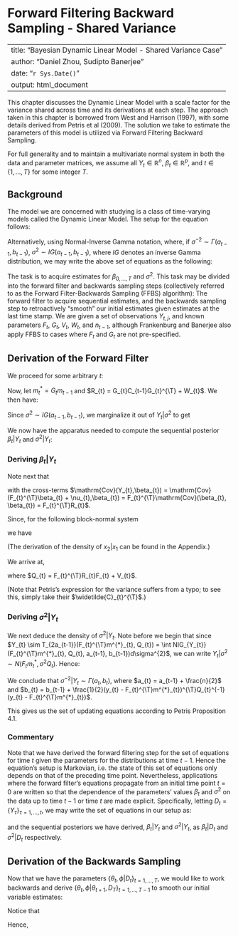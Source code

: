 # Forward Filtering Backward Sampling - Shared Variance

---
title: "Bayesian Dynamic Linear Model - Shared Variance Case"
author: "Daniel Zhou, Sudipto Banerjee"
date: "`r Sys.Date()`"
output: html_document
---

This chapter discusses the Dynamic Linear Model with a scale factor for the variance shared across time and its derivations at each step. The approach taken in this chapter is borrowed from West and Harrison (1997), with some details derived from Petris et al (2009). The solution we take to estimate the parameters of this model is utilized via Forward Filtering Backward Sampling.

For full generality and to maintain a multivariate normal system in both the data and parameter matrices, we assume all $Y_{t} \in \mathbb{R}^{n}$, $\beta_{t} \in \mathbb{R}^{p}$, and $t \in \{1,\ldots,T\}$ for some integer $T$.


## Background

The model we are concerned with studying is a class of time-varying models called the Dynamic Linear Model. The setup for the equation follows:

\begin{eqnarray*}
Y_{t}\vert\beta_{t}, \sigma^{2} &\sim& N(F_{t}^{\T}\beta_{t}, \sigma^{2}V_{t})\\
\beta_{t}\vert \beta_{t-1},\sigma^{2} &\sim& N(G_{t}\beta_{t-1}, \sigma^{2}W_{t})\\
\sigma^{-2} &\sim& \Gamma(a_{t-1},b_{t-1})\\
\beta_{t-1}\vert \sigma^{2} &\sim& N(m_{t-1}, \sigma^{2}C_{t-1})\\
\end{eqnarray*}

Alternatively, using Normal-Inverse Gamma notation, where, if $\sigma^{-2} \sim \Gamma(a_{t-1},b_{t-1})$, $\sigma^{2} \sim IG(a_{t-1},b_{t-1})$, where $IG$ denotes an inverse Gamma distribution, we may write the above set of equations as the following:
\begin{eqnarray*}
Y_{t},\sigma^{2}\vert \beta_{t} &\sim& NIG(F_{t}^{\T}\beta_{t}, V_{t}, a_{t-1}, b_{t-1})\\
\beta_{t},\sigma^{2}\vert \beta_{t-1} &\sim& NIG(G_{t}\beta_{t-1}, W_{t}, a_{t-1}, b_{t-1})\\
\beta_{t-1},\sigma^{2} &\sim& NIG(m_{t-1}, C_{t-1}, a_{t-1}, b_{t-1})
\end{eqnarray*}

The task is to acquire estimates for $\beta_{0,\ldots,T}$ and $\sigma^{2}$. This task may be divided into the forward filter and backwards sampling steps (collectively referred to as the Forward Filter-Backwards Sampling (FFBS) algorithm): The forward filter to acquire sequential estimates, and the backwards sampling step to retroactively "smooth" our initial estimates given estimates at the last time stamp. We are given a set of observations $Y_{t,j}$, and known parameters $F_{t}$, $G_{t}$, $V_{t}$, $W_{t}$, and $n_{t-1}$, although Frankenburg and Banerjee also apply FFBS to cases where $F_{t}$ and $G_{t}$ are not pre-specified.

## Derivation of the Forward Filter

We proceed for some arbitrary $t$:

\begin{eqnarray*}
\beta_{t} &=& G_{t}\beta_{t-1} + \omega_{t}, \omega_{t} \sim N(0, \sigma^{2}W_{t})\\
\beta_{t}\vert \sigma^{2} &\sim& N(G_{t}m_{t-1}, \sigma^{2}(G_{t}C_{t-1}G_{t}^{\T} + W_{t}))\\
\end{eqnarray*}

Now, let $m^{*}_{t} = G_{t}m_{t-1}$ and $R_{t} = G_{t}C_{t-1}G_{t}^{\T} + W_{t}$. We then have:

\begin{eqnarray*}
Y_{t} &=& F_{t}^{\T}\beta_{t} + \nu_{t}, \nu_{t}\sim N(0, \sigma^{2}V_{t})\\
Y_{t}\vert \sigma^{2} &\sim& N(F_{t}^{\T}m^{*}_{t}, \sigma^{2}(F_{t}^{\T}R_{t}F_{t} + V_{t}))
\end{eqnarray*}

Since $\sigma^{2} \sim IG(a_{t-1},b_{t-1})$, we marginalize it out of $Y_{t}\vert \sigma^{2}$ to get

\begin{eqnarray*}
Y_{t} &\sim& T_{2a_{t-1}}(F_{t}^{\T}m^{*}_{t}, \frac{b_{t-1}}{a_{t-1}}(F_{t}^{\T}R_{t}F_{t} + V_{t}))
\end{eqnarray*}

We now have the apparatus needed to compute the sequential posterior $\beta_{t}\vert Y_{t}$ and $\sigma^{2}\vert Y_{t}$:

### Deriving $\beta_{t}\vert Y_{t}$

\begin{eqnarray*}
p(\beta_{t} \vert Y_{t}, \sigma^{2}) &\propto& p(\beta_{t}, Y_{t}\vert \sigma^{2})\\
 &\propto& p(Y_{t}\vert \beta_{t},\sigma^{2})p(\beta_{t}\vert \sigma^{2})\\
 &\propto& \sigma^{-n}\exp(-\frac{1}{2\sigma^{2}}(y_{t} - F_{t}^{\T}\beta_{t})^{\T}V_{t}^{-1}(y_{t} - F_{t}^{\T}\beta_{t}))\sigma^{-p}\exp(-\frac{1}{2\sigma^{2}}(\beta_{t} - m^{*}_{t})^{\T}R_{t}^{-1}(\beta_{t} - m^{*}_{t}))\\
 &\propto& \sigma^{-(n+p)}\exp(-\frac{1}{2\sigma^{2}}[(y_{t} - F_{t}^{\T}\beta_{t})^{\T}V_{t}^{-1}(y_{t} - F_{t}^{\T}\beta_{t}) + (\beta_{t} - m^{*}_{t})^{\T}R_{t}^{-1}(\beta_{t} - m^{*}_{t})])\\
\end{eqnarray*}

Note next that
\begin{eqnarray*}
\begin{bmatrix}Y_{t}\\ \beta_{t}\end{bmatrix}\vert \sigma^{2} &\sim& N\left(\begin{bmatrix}F_{t}^{\T}m^{*}_{t}\\ m^{*}_{t}\end{bmatrix},\sigma^{2}\begin{bmatrix}F_{t}^{\T}R_{t}F_{t} + V_{t} & F_{t}^{\T}R_{t}\\
R_{t}F_{t} & R_{t}\end{bmatrix}\right)
\end{eqnarray*}

with the cross-terms $\mathrm{Cov}(Y_{t},\beta_{t}) = \mathrm{Cov}(F_{t}^{\T}\beta_{t} + \nu_{t},\beta_{t}) = F_{t}^{\T}\mathrm{Cov}(\beta_{t}, \beta_{t}) = F_{t}^{\T}R_{t}$.

Since, for the following block-normal system

\begin{eqnarray*}
\begin{bmatrix}x_{1}\\ x_{2}\end{bmatrix} &\sim& N\left(\begin{bmatrix}\mu_{1}\\ \mu_{2}\end{bmatrix}, \begin{bmatrix}\Sigma_{11} & \Sigma_{12}\\
\Sigma_{21} & \Sigma_{22}\end{bmatrix}\right)
\end{eqnarray*}

we have

\begin{eqnarray*}
x_{2}\vert x_{1} &\sim& N(\mu_{2} + \Sigma_{21}\Sigma_{11}^{-1}(x_{1} - \mu_{1}), \Sigma_{22} - \Sigma_{21}\Sigma_{11}^{-1}\Sigma_{12})
\end{eqnarray*}

(The derivation of the density of $x_{2}\vert x_{1}$ can be found in the Appendix.)

We arrive at,

\begin{eqnarray*}
\beta_{t}\vert \sigma^{2},Y_{t} &\sim& N(m_{t}^{*} + R_{t}F_{t}(F_{t}^{\T}R_{t}F_{t} + V_{t})^{-1}(Y_{t} - F_{t}^{\T}m_{t}^{*}), R_{t} - R_{t}F_{t}(F_{t}^{\T}R_{t}F_{t} + V_{t})^{-1}F_{t}^{\T}R_{t})\\
 &\sim& N(m_{t}^{*} + R_{t}F_{t}Q_{t}^{-1}(Y_{t} - F_{t}^{\T}m_{t}^{*}), R_{t} - R_{t}F_{t}Q_{t}^{-1}F_{t}^{\T}R_{t})
\end{eqnarray*}

where $Q_{t} = F_{t}^{\T}R_{t}F_{t} + V_{t}$.

(Note that Petris's expression for the variance suffers from a typo; to see this, simply take their $\widetilde{C}_{t}^{\T}$.)

### Deriving $\sigma^{2}\vert Y_{t}$

We next deduce the density of $\sigma^{2}\vert Y_{t}$. Note before we begin that since $Y_{t} \sim T_{2a_{t-1}}(F_{t}^{\T}m^{*}_{t}, Q_{t}) = \int NIG_{Y_{t}}(F_{t}^{\T}m^{*}_{t}, Q_{t}, a_{t-1}, b_{t-1})d\sigma^{2}$, we can write $Y_{t}\vert \sigma^{2} \sim N(F_{t}m^{*}_{t}, \sigma^{2}Q_{t})$. Hence:

\begin{eqnarray*}
p(\sigma^{2}\vert Y_{t}) &\propto& p(Y_{t}\vert \sigma^{2})p(\sigma^{2})\\
 &\propto& \sigma^{-n}\exp(-\frac{1}{2\sigma^{2}}(y_{t} - F_{t}^{\T}m^{*}_{t})^{\T}Q_{t}^{-1}(y_{t} - F_{t}^{\T}m^{*}_{t}))\sigma^{-2(a_{t-1} + 1)}\exp(-b_{t-1}\sigma^{-2})\\
 &\propto& \sigma^{-2(a_{t-1} + \frac{n}{2} + 1)}\exp(-\sigma^{-2}[\frac{1}{2}(y_{t} - F_{t}^{\T}m^{*}_{t})^{\T}Q_{t}^{-1}(y_{t} - F_{t}^{\T}m^{*}_{t}) + b_{t-1}])
\end{eqnarray*}

We conclude that $\sigma^{-2}\vert Y_{t} \sim \Gamma(a_{t},b_{t})$, where $a_{t} = a_{t-1} + \frac{n}{2}$ and $b_{t} = b_{t-1} + \frac{1}{2}(y_{t} - F_{t}^{\T}m^{*}_{t})^{\T}Q_{t}^{-1}(y_{t} - F_{t}^{\T}m^{*}_{t})$.

This gives us the set of updating equations according to Petris Proposition 4.1.

### Commentary

Note that we have derived the forward filtering step for the set of equations for time $t$ given the parameters for the distributions at time $t-1$. Hence the equation's setup is Markovian, i.e. the state of this set of equations only depends on that of the preceding time point. Nevertheless, applications where the forward filter's equations propagate from an initial time point $t=0$ are written so that the dependence of the parameters' values $\beta_{t}$ and $\sigma^{2}$ on the data up to time $t-1$ or time $t$ are made explicit. Specifically, letting $D_{t} = \{Y_{\tau}\}_{\tau=1,\ldots,t}$, we may write the set of equations in our setup as:

\begin{eqnarray*}
Y_{t},\sigma^{2}\vert \beta_{t},D_{t-1} &\sim& NIG(F_{t}^{\T}\beta_{t}, V_{t}, a_{t-1}, b_{t-1})\\
\beta_{t},\sigma^{2}\vert \beta_{t-1},D_{t-1} &\sim& NIG(G_{t}\beta_{t-1}, W_{t}, a_{t-1}, b_{t-1})\\
\beta_{t-1},\sigma^{2}\vert D_{t-1} &\sim& NIG(m_{t-1}, C_{t-1}, a_{t-1}, b_{t-1})
\end{eqnarray*}

and the sequential posteriors we have derived, $\beta_{t}\vert Y_{t}$ and $\sigma^{2}\vert Y_{t}$, as $\beta_{t}\vert D_{t}$ and $\sigma^{2} \vert D_{t}$ respectively.

## Derivation of the Backwards Sampling

Now that we have the parameters $\{\theta_{t},\phi\vert D_{t}\}_{t=1,\ldots,T}$, we would like to work backwards and derive $\{\theta_{t},\phi\vert \theta_{t+1}, D_{T}\}_{t=1,\ldots,T-1}$ to smooth our initial variable estimates:

<!-- TODO: Include pictoral graph here -->

\begin{eqnarray*}
p(\theta_{t}\vert \theta_{(t+1):T},\sigma^{2},D_{T}) &=& p(\theta_{t}\vert \theta_{t+1},\sigma^{2},D_{t})\\
&=& p(\theta_{t}\vert \theta_{t+1},\sigma^{2},D_{t})\\
 &=& \frac{p(\theta_{t+1}\vert \theta_{t},D_{t})p(\theta_{t}\vert D_{t})}{p(\theta_{t+1}\vert D_{t})}\\
 &\propto& p(\theta_{t+1}\vert \theta_{t},D_{t})p(\theta_{t}\vert D_{t})\\
 &\propto& \exp\left(-\frac{1}{2\sigma^{2}}\left[(\theta_{t+1} - G_{t+1}\theta_{t})^{\T}W_{t+1}^{-1}(\theta_{t+1} - G_{t+1}\theta_{t})\right.\right.\\
 &&\left.\left.+ (\theta_{t} - m_{t})^{\T}C_{t}^{-1}(\theta_{t} - m_{t})\right]\right)\\
 &\propto& \exp\left(-\frac{1}{2\sigma^{2}}\left[\theta_{t+1}^{\T}W_{t+1}^{-1}\theta_{t+1} - 2\theta_{t+1}^{\T}W_{t+1}^{-1}G_{t+1}\theta_{t} + \theta_{t}^{\T}G_{t+1}^{\T}W_{t+1}^{-1}G_{t+1}\theta_{t}\right.\right.\\
 &&\left.\left.+\theta_{t}^{\T}C_{t}^{-1}\theta_{t} - 2m_{t}^{\T}C_{t}^{-1}\theta_{t} + m_{t}^{\T}C_{t}^{-1}m_{t}\right]\right)\\
 &\propto& \exp\left(-\frac{1}{2\sigma^{2}}\left[\theta_{t}^{\T}(G_{t+1}^{\T}W_{t+1}^{-1}G_{t+1} + C_{t}^{-1})\theta_{t} - 2(C_{t}^{-1}m_{t} + G_{t+1}^{\T}W_{t+1}^{-1}\theta_{t+1})^{\T}\theta_{t}\right]\right)\\
 \theta_{t}\vert\theta_{t+1},\sigma^{2},D_{T} &\sim& N\left((G_{t+1}^{\T}W_{t+1}^{-1}G_{t+1} + C_{t}^{-1})^{-1}(C_{t}^{-1}m_{t} + G_{t+1}^{\T}W_{t+1}^{-1}\theta_{t+1}),\right.\\
 &&\left.\sigma^{-2}(G_{t+1}^{\T}W_{t+1}^{-1}G_{t+1} + C_{t}^{-1})^{-1}\right)\\
 &\sim& N\left(m_{t} - C_{t}G_{t+1}^{\T}(W_{t+1} + G_{t+1}C_{t}G_{t+1}^{\T})^{-1}G_{t+1}m_{t} + C_{t}G_{t+1}^{\T}W_{t+1}^{-1}\theta_{t+1}\right.\\
 &&\left.- C_{t}G_{t+1}^{\T}(W_{t+1} + G_{t+1}C_{t}G_{t+1}^{\T})^{-1}G_{t+1}C_{t}G_{t+1}^{\T}W_{t+1}^{-1}\theta_{t+1},\right.\\
 &&\left.C_{t} - C_{t}G_{t+1}^{\T}(W_{t+1} + G_{t+1}C_{t}G_{t+1}^{\T})^{-1}G_{t+1}C_{t}\right)\\
 &\sim& N\left(m_{t} - C_{t}G_{t+1}^{\T}R_{t+1}^{-1}G_{t+1}m_{t} + C_{t}G_{t+1}^{\T}W_{t+1}^{-1}\theta_{t+1}\right.\\
 &&\left. - C_{t}G_{t+1}^{\T}R_{t+1}^{-1}G_{t+1}C_{t}G_{t+1}^{\T}W_{t+1}^{-1}\theta_{t+1},\right.\\
 &&\left.C_{t} - C_{t}G_{t+1}^{\T}R_{t+1}^{-1}G_{t+1}C_{t}\right)\\
\end{eqnarray*}

Notice that
\begin{eqnarray*}
C_{t}G_{t+1}^{\T}R_{t+1}^{-1}G_{t+1}C_{t}G_{t+1}^{\T}W_{t+1}^{-1}\theta_{t+1} &=& C_{t}G_{t+1}^{\T}R_{t+1}^{-1}(G_{t+1}C_{t}G_{t+1}^{\T} + W_{t+1} - W_{t+1})W_{t+1}^{-1}\theta_{t+1}\\
 &=& C_{t}G_{t+1}^{\T}R_{t+1}^{-1}(R_{t+1} - W_{t+1})W_{t+1}^{-1}\theta_{t+1}\\
 &=& C_{t}G_{t+1}^{\T}W_{t+1}^{-1}\theta_{t+1} - C_{t}G_{t+1}^{\T}R_{t+1}^{-1}\theta_{t+1}
\end{eqnarray*}

Hence,
\begin{eqnarray*}
\theta_{t}\vert\theta_{t+1},\sigma^{2},D_{T} &\sim& N\left(m_{t} - C_{t}G_{t+1}^{\T}R_{t+1}^{-1}G_{t+1}m_{t} + C_{t}G_{t+1}^{\T}W_{t+1}^{-1}\theta_{t+1}\right.\\
 &&\left. - C_{t}G_{t+1}^{\T}W_{t+1}^{-1}\theta_{t+1} + C_{t}G_{t+1}^{\T}R_{t+1}^{-1}\theta_{t+1},\right.\\
 &&\left.C_{t} - C_{t}G_{t+1}^{\T}R_{t+1}^{-1}G_{t+1}C_{t}\right)\\
 &\sim& N(m_{t} + C_{t}G_{t+1}^{\T}R_{t+1}^{-1}(\theta_{t+1} - a_{t+1}), C_{t} - C_{t}G_{t+1}^{\T}R_{t+1}^{-1}G_{t+1}C_{t})
\end{eqnarray*}




